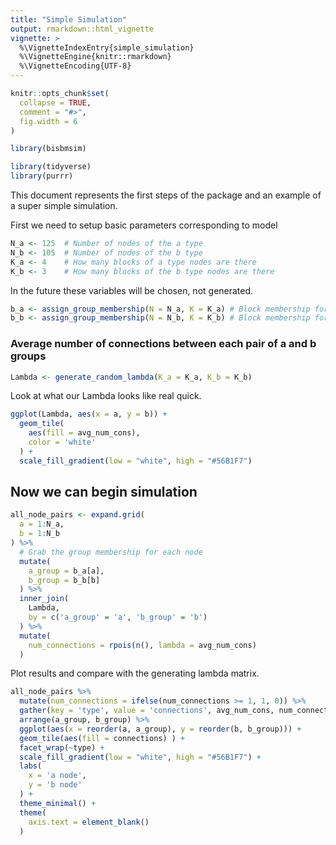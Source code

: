 ```yaml
---
title: "Simple Simulation"
output: rmarkdown::html_vignette
vignette: >
  %\VignetteIndexEntry{simple_simulation}
  %\VignetteEngine{knitr::rmarkdown}
  %\VignetteEncoding{UTF-8}
---
```


```r
knitr::opts_chunk$set(
  collapse = TRUE,
  comment = "#>",
  fig.width = 6
)
```

```r
library(bisbmsim)

library(tidyverse)
library(purrr)
```


This document represents the first steps of the package and an example of a super simple simulation. 

First we need to setup basic parameters corresponding to model
```r
N_a <- 125  # Number of nodes of the a type
N_b <- 105  # Number of nodes of the b type
K_a <- 4    # How many blocks of a type nodes are there
K_b <- 3    # How many blocks of the b type nodes are there
```

In the future these variables will be chosen, not generated.
```r
b_a <- assign_group_membership(N = N_a, K = K_a) # Block membership for each a node (automated in future)
b_b <- assign_group_membership(N = N_b, K = K_b) # Block membership for each b node
```

### Average number of connections between each pair of a and b groups
```r
Lambda <- generate_random_lambda(K_a = K_a, K_b = K_b)
```



Look at what our Lambda looks like real quick.

```r
ggplot(Lambda, aes(x = a, y = b)) +
  geom_tile(
    aes(fill = avg_num_cons),
    color = 'white'
  ) +
  scale_fill_gradient(low = "white", high = "#56B1F7")
```



## Now we can begin simulation

```r
all_node_pairs <- expand.grid(
  a = 1:N_a,
  b = 1:N_b
) %>% 
  # Grab the group membership for each node
  mutate(
    a_group = b_a[a],
    b_group = b_b[b]
  ) %>% 
  inner_join(
    Lambda,
    by = c('a_group' = 'a', 'b_group' = 'b')
  ) %>% 
  mutate(
    num_connections = rpois(n(), lambda = avg_num_cons)
  )
```


Plot results and compare with the generating lambda matrix. 
```r
all_node_pairs %>% 
  mutate(num_connections = ifelse(num_connections >= 1, 1, 0)) %>% 
  gather(key = 'type', value = 'connections', avg_num_cons, num_connections) %>% 
  arrange(a_group, b_group) %>% 
  ggplot(aes(x = reorder(a, a_group), y = reorder(b, b_group))) +
  geom_tile(aes(fill = connections) ) +
  facet_wrap(~type) +
  scale_fill_gradient(low = "white", high = "#56B1F7") + 
  labs(
    x = 'a node',
    y = 'b node'
  ) +
  theme_minimal() +
  theme(
    axis.text = element_blank()
  )
```

